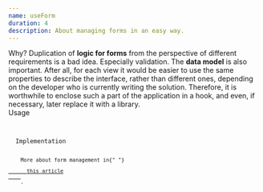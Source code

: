 ```yaml
---
name: useForm
duration: 4
description: About managing forms in an easy way.
---
```


<Section>
  <XL>Why?</XL>
  <M>
    Duplication of <B>logic for forms</B> from the perspective of different
    requirements is a bad idea. Especially validation.
  </M>
  <M>
    The <B>data model</B> is also important. After all, for each view it would
    be easier to use the same properties to describe the interface, rather than
    different ones, depending on the developer who is currently writing the
    solution.
  </M>
  <M>
    Therefore, it is worthwhile to enclose such a part of the application in a
    hook, and even, if necessary, later replace it with a library.
  </M>
</Section>

<Section>
  <XL>Usage</XL>
  <Code
    description="Easy forms with useForm"
    src="/snippets/courses/react-hooks-spellbook/UseFormUsage.tsx"
  />
</Section>

<Section>
  <XL>Implementation</XL>
  <Code
    description="Looks tricky because of TypeScript generics"
    src="/snippets/courses/react-hooks-spellbook/useForm.ts"
  />
  <Hint hasBg>
    More about form management in{" "}
    <A href="/articles/react/build-use-form-hook-in-react/" outside>
      this article
    </A>
    .
  </Hint>
</Section>
